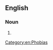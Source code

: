 {{also|Sinophobia}}
==English==

===Noun===
{{head|en|noun}}

# {{alternative case form of|en|Sinophobia}}

[[Category:en:Phobias]]